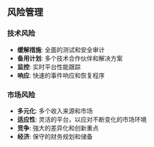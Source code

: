## 风险管理

### 技术风险
- **缓解措施**: 全面的测试和安全审计
- **备用计划**: 多个技术合作伙伴和解决方案
- **监控**: 实时平台性能跟踪
- **响应**: 快速的事件响应和恢复程序

### 市场风险
- **多元化**: 多个收入来源和市场
- **适应性**: 灵活的平台，以应对不断变化的市场环境
- **竞争**: 強大的差异化和创新重点
- **经济**: 保守的财务规划和储备